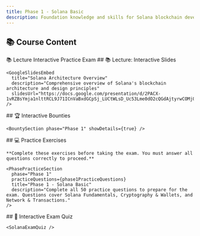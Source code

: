 ```yaml
---
title: Phase 1 - Solana Basic
description: Foundation knowledge and skills for Solana blockchain development
---
```



## 📚 Course Content

<TabbedContent defaultTab="lecture">
  <TabList>
    <Tab value="lecture">📚 Lecture</Tab>
    <Tab value="interactive"> Interactive</Tab>
    <Tab value="practice"> Practice</Tab>
    <Tab value="exam"> Exam</Tab>
  </TabList>

  <TabContent value="lecture">
    ## 📚 Lecture: Interactive Slides

    <GoogleSlidesEmbed
      title="Solana Architecture Overview"
      description="Comprehensive overview of Solana's blockchain architecture and design principles"
      slidesUrl="https://docs.google.com/presentation/d/2PACX-1vRZBsYmja1nlttRCL9J71ICnVaBxdGCpSj_LUCtWLsD_Uc53Lme0dO2cQGdAjtyrwCOMj0vJIBgRaso"
    />
  </TabContent>

  <TabContent value="interactive">
    ## 🏆 Interactive Bounties

    <BountySection phase="Phase 1" showDetails={true} />
  </TabContent>

  <TabContent value="practice">
    ## 💻 Practice Exercises

    **Complete these exercises before taking the exam. You must answer all questions correctly to proceed.**

    <PhasePracticeSection
      phase="Phase 1"
      practiceQuestions={phase1PracticeQuestions}
      title="Phase 1 - Solana Basic"
      description="Complete all 50 practice questions to prepare for the exam. Questions cover Solana Fundamentals, Cryptography & Wallets, and Network & Transactions."
    />
  </TabContent>

  <TabContent value="exam">
    ## 📝 Interactive Exam Quiz

    <SolanaExamQuiz />

  </TabContent>
</TabbedContent>